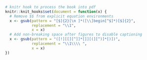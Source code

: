 
```r
# knitr hook to process the book into pdf
knitr::knit_hooks$set(document = function(x) {
  # Remove $$ from explicit equation environments 
  x <- gsub(pattern = "[$]{2}[\n ]*([\\]begin[^$]*)[$]{2}",
            replacement = "\\1",
            x = x)
  # Add non-breaking space after figures to disable captioning
  x <- gsub(pattern = "([!][[][^]]*[]][(][^)]*[)])",
            replacement = "\\1\\\\ ",
            x = x)
})
```

